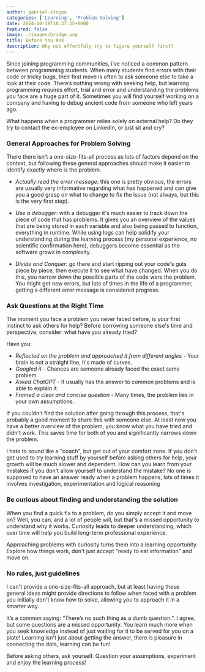 ```yaml
---
author: gabriel-stoppa
categories: ['Learning', 'Problem Solving']
date: 2024-10-19T10:37:55+0000
featured: false
image: ./images/bridge.png
title: Before You Ask
description: Why not effortfuly try to figure yourself first?
---
```


Since joining programming communities, i've noticed a common pattern between programming students. When many students find errors with their code or tricky bugs, their first move is often to ask someone else to take a look at their code. There’s nothing wrong with seeking help, but learning programming requires effort, trial and error and understanding the problems you face are a huge part of it. Sometimes you will find yourself working on a company and having to debug ancient code from someone who left years ago. 

What happens when a programmer relies solely on external help? Do they try to contact the ex-employee on LinkedIn, or just sit and cry?

### General Approaches for Problem Solving

There there isn't a one-size-fits-all process as lots of factors depend on the context, but following these general approaches should make it easier to identify exactly where is the problem.

- *Actually read the error message*: this one is pretty obvious, the errors are usually very informative regarding what has happened and can give you a good grasp on what to change to fix the issue (not always, but this is the very first step).

- *Use a debugger*: with a debugger it's much easier to track down the piece of code that has problems. It gives you an overview of the values that are being stored in each variable and also being passed to function, everything in runtime. While using logs can help solidify your understanding during the learning process (my personal experience, no scientific confirmation here), debuggers become essential as the software grows in complexity.

- *Divide and Conquer*: go there and start ripping out your code's guts piece by piece, then execute it to see what have changed.
When you do this, you narrow down the possible parts of the code were the problem. You might get new errors, but lots of times in the life of a programmer, getting a different error message is considered progress.

### Ask Questions at the Right Time

The moment you face a problem you never faced before, is your first instinct to ask others for help? Before borrowing someone else's time and perspective, consider: what have you already tried?

Have you:

- *Reflected on the problem and approached it from different angles* - Your brain is not a straight line, it's made of curves.
- *Googled it* - Chances are someone already faced the exact same problem.
- *Asked ChatGPT* - It usually has the answer to common problems and is able to explain it.
- *Framed a clear and concise question* - Many times, the problem lies in your own assumptions.

If you couldn't find the solution after going through this process, that's probably a good moment to share this with someone else. At least now you have a better overview of the problem, you know what you have tried and didn't work. This saves time for both of you and significantly narrows down the problem.

I hate to sound like a "coach", but get out of your comfort zone. If you don't get used to try learning stuff by yourself before asking others for help, your growth will be much slower and dependent. How can you learn from your mistakes if you don't allow yourself to understand the mistake? No one is supposed to have an answer ready when a problem happens, lots of times it involves investigation, experimentation and logical reasoning

### Be curious about finding and understanding the solution

When you find a quick fix to a problem, do you simply accept it and move on? Well, you can, and a lot of people will, but that's a missed opportunity to understand why it works. Curiosity leads to deeper understanding, which over time will help you build long-term professional experience.

Approaching problems with curiosity turns them into a learning opportunity. Explore how things work, don't just accept "ready to eat information" and move on.

### No rules, just guidelines

I can't provide a one-size-fits-all approach, but at least having these general ideas might provide directions to follow when faced with a problem you initially don't know how to solve, allowing you to approach it in a smarter way.

It’s a common saying: “There’s no such thing as a dumb question.”. I agree, but some questions are a missed opportunity. You learn much more when you seek knowledge instead of just waiting for it to be served for you on a plate! Learning isn't just about getting the answer, there is pleasure in connecting the dots, learning can be fun!

Before asking others, ask yourself. Question your assumptions, experiment and enjoy the learning process!